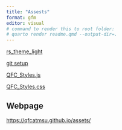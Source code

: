 ```yaml
---
title: "Assests"
format: gfm
editor: visual
# command to render this to root folder:
# quarto render readme.qmd --output-dir=.
---
```


[rs_theme_light](quarto/qfc_a11y-dark.rstheme)

[git setup](https://qfcatmsu.github.io/assets/)

[QFC_Styles.js](quarto/qfc_styles.js)

[QFC_Styles.css](quarto/qfc_styles.css)

## Webpage

<https://qfcatmsu.github.io/assets/>
